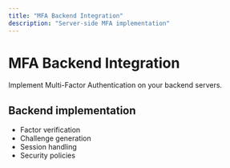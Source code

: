 ```yaml
---
title: "MFA Backend Integration"
description: "Server-side MFA implementation"
---
```


# MFA Backend Integration

Implement Multi-Factor Authentication on your backend servers.

## Backend implementation

- Factor verification
- Challenge generation
- Session handling
- Security policies
